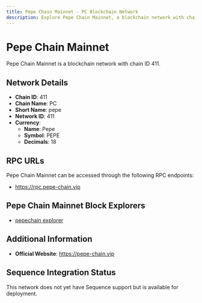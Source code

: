```yaml
--- 
title: Pepe Chain Mainnet - PC Blockchain Network
description: Explore Pepe Chain Mainnet, a blockchain network with chain ID 411. Learn about its native currency, Pepe, and how to interact with the network.
---
```


# Pepe Chain Mainnet

Pepe Chain Mainnet is a blockchain network with chain ID 411.

## Network Details

- **Chain ID**: 411
- **Chain Name**: PC
- **Short Name**: pepe
- **Network ID**: 411
- **Currency**: 
  - **Name**: Pepe
  - **Symbol**: PEPE
  - **Decimals**: 18

## RPC URLs

Pepe Chain Mainnet can be accessed through the following RPC endpoints:

- https://rpc.pepe-chain.vip

## Pepe Chain Mainnet Block Explorers

- [pepechain explorer](https://explorer.pepe-chain.vip)

## Additional Information

- **Official Website**: https://pepe-chain.vip

## Sequence Integration Status

This network does not yet have Sequence support but is available for deployment.
